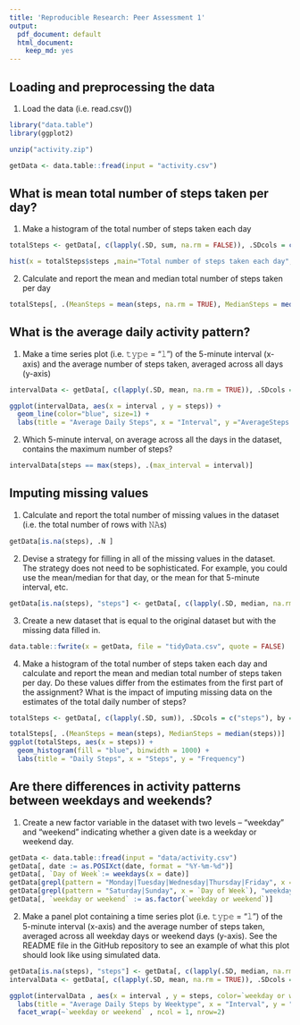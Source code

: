 ```yaml
---
title: 'Reproducible Research: Peer Assessment 1'
output:
  pdf_document: default
  html_document:
    keep_md: yes
---
```



## Loading and preprocessing the data

1. Load the data (i.e. read.csv())

```r
library("data.table")
library(ggplot2)

unzip("activity.zip")

getData <- data.table::fread(input = "activity.csv")

```
## What is mean total number of steps taken per day?

1. Make a histogram of the total number of steps taken each day
```r
totalSteps <- getData[, c(lapply(.SD, sum, na.rm = FALSE)), .SDcols = c("steps"), by = .(date)] 

hist(x = totalSteps$steps ,main="Total number of steps taken each day", xlab="Steps")
```

2. Calculate and report the mean and median total number of steps taken per day 
```r
totalSteps[, .(MeanSteps = mean(steps, na.rm = TRUE), MedianSteps = median(steps, na.rm = TRUE))]
```

## What is the average daily activity pattern?

1. Make a time series plot (i.e. 𝚝𝚢𝚙𝚎 = "𝚕") of the 5-minute interval (x-axis) and the average number of steps taken, averaged across all days (y-axis)

```r
intervalData <- getData[, c(lapply(.SD, mean, na.rm = TRUE)), .SDcols = c("steps"), by = .(interval)] 

ggplot(intervalData, aes(x = interval , y = steps)) + 
  geom_line(color="blue", size=1) + 
  labs(title = "Average Daily Steps", x = "Interval", y ="AverageSteps per day")
```

2. Which 5-minute interval, on average across all the days in the dataset, contains the maximum number of steps?

```r
intervalData[steps == max(steps), .(max_interval = interval)]
```

## Imputing missing values

1. Calculate and report the total number of missing values in the dataset (i.e. the total number of rows with 𝙽𝙰s)

```r
getData[is.na(steps), .N ]
```

2. Devise a strategy for filling in all of the missing values in the dataset. The strategy does not need to be sophisticated. For example, you could use the mean/median for that day, or the mean for that 5-minute interval, etc.

```r
getData[is.na(steps), "steps"] <- getData[, c(lapply(.SD, median, na.rm = TRUE)), .SDcols = c("steps")]
```

3. Create a new dataset that is equal to the original dataset but with the missing data filled in.

```r
data.table::fwrite(x = getData, file = "tidyData.csv", quote = FALSE)
```

4. Make a histogram of the total number of steps taken each day and calculate and report the mean and median total number of steps taken per day. Do these values differ from the estimates from the first part of the assignment? What is the impact of imputing missing data on the estimates of the total daily number of steps?

```r
totalSteps <- getData[, c(lapply(.SD, sum)), .SDcols = c("steps"), by = .(date)] 

totalSteps[, .(MeanSteps = mean(steps), MedianSteps = median(steps))]
ggplot(totalSteps, aes(x = steps)) + 
  geom_histogram(fill = "blue", binwidth = 1000) + 
  labs(title = "Daily Steps", x = "Steps", y = "Frequency")
```


## Are there differences in activity patterns between weekdays and weekends?

1. Create a new factor variable in the dataset with two levels – “weekday” and “weekend” indicating whether a given date is a weekday or weekend day.

```r
getData <- data.table::fread(input = "data/activity.csv")
getData[, date := as.POSIXct(date, format = "%Y-%m-%d")]
getData[, `Day of Week`:= weekdays(x = date)]
getData[grepl(pattern = "Monday|Tuesday|Wednesday|Thursday|Friday", x = `Day of Week`), "weekday or weekend"] <- "weekday"
getData[grepl(pattern = "Saturday|Sunday", x = `Day of Week`), "weekday or weekend"] <- "weekend"
getData[, `weekday or weekend` := as.factor(`weekday or weekend`)]
```

2. Make a panel plot containing a time series plot (i.e. 𝚝𝚢𝚙𝚎 = "𝚕") of the 5-minute interval (x-axis) and the average number of steps taken, averaged across all weekday days or weekend days (y-axis). See the README file in the GitHub repository to see an example of what this plot should look like using simulated data.

```r
getData[is.na(steps), "steps"] <- getData[, c(lapply(.SD, median, na.rm = TRUE)), .SDcols = c("steps")]
intervalData <- getData[, c(lapply(.SD, mean, na.rm = TRUE)), .SDcols = c("steps"), by = .(interval, `weekday or weekend`)] 

ggplot(intervalData , aes(x = interval , y = steps, color=`weekday or weekend`)) + geom_line() +
  labs(title = "Average Daily Steps by Weektype", x = "Interval", y = "No. of Steps") + 
  facet_wrap(~`weekday or weekend` , ncol = 1, nrow=2)
```
















